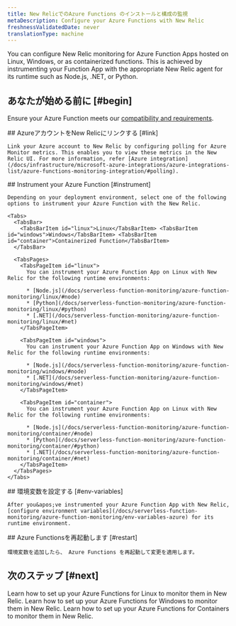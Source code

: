 ```yaml
---
title: New RelicでのAzure Functions のインストールと構成の監視
metaDescription: Configure your Azure Functions with New Relic
freshnessValidatedDate: never
translationType: machine
---
```


You can configure New Relic monitoring for Azure Function Apps hosted on Linux, Windows, or as containerized functions. This is achieved by instrumenting your Function App with the appropriate New Relic agent for its runtime such as Node.js, .NET, or Python.

## あなたが始める前に [#begin]

Ensure your Azure Function meets our [compatibility and requirements](/docs/serverless-function-monitoring/azure-function-monitoring/compatibility-requirement-azure-monitoring).

<Steps>
  <Step>
    ## AzureアカウントをNew Relicにリンクする [#link]

    Link your Azure account to New Relic by configuring polling for Azure Monitor metrics. This enables you to view these metrics in the New Relic UI. For more information, refer [Azure integration](/docs/infrastructure/microsoft-azure-integrations/azure-integrations-list/azure-functions-monitoring-integration/#polling).
  </Step>

  <Step>
    ## Instrument your Azure Function [#instrument]

    Depending on your deployment environment, select one of the following options to instrument your Azure Function with the New Relic.

    <Tabs>
      <TabsBar>
        <TabsBarItem id="linux">Linux</TabsBarItem> <TabsBarItem id="windows">Windows</TabsBarItem> <TabsBarItem id="container">Containerized Function</TabsBarItem>
      </TabsBar>

      <TabsPages>
        <TabsPageItem id="linux">
          You can instrument your Azure Function App on Linux with New Relic for the following runtime environments:

          * [Node.js](/docs/serverless-function-monitoring/azure-function-monitoring/linux/#node)
          * [Python](/docs/serverless-function-monitoring/azure-function-monitoring/linux/#python)
          * [.NET](/docs/serverless-function-monitoring/azure-function-monitoring/linux/#net)
        </TabsPageItem>

        <TabsPageItem id="windows">
          You can instrument your Azure Function App on Windows with New Relic for the following runtime environments:

          * [Node.js](/docs/serverless-function-monitoring/azure-function-monitoring/windows/#node)
          * [.NET](/docs/serverless-function-monitoring/azure-function-monitoring/windows/#net)
        </TabsPageItem>

        <TabsPageItem id="container">
          You can instrument your Azure Function App on Linux with New Relic for the following runtime environments:

          * [Node.js](/docs/serverless-function-monitoring/azure-function-monitoring/container/#node)
          * [Python](/docs/serverless-function-monitoring/azure-function-monitoring/container/#python)
          * [.NET](/docs/serverless-function-monitoring/azure-function-monitoring/container/#net)
        </TabsPageItem>
      </TabsPages>
    </Tabs>
  </Step>

  <Step>
    ## 環境変数を設定する [#env-variables]

    After you&apos;ve instrumented your Azure Function App with New Relic, [configure environment variables](/docs/serverless-function-monitoring/azure-function-monitoring/env-variables-azure) for its runtime environment.
  </Step>

  <Step>
    ## Azure Functionsを再起動します [#restart]

    環境変数を追加したら、 Azure Functions を再起動して変更を適用します。
  </Step>
</Steps>

## 次のステップ [#next]

<DocTiles>
  <DocTile title="Linux instrumentation" path="/docs/serverless-function-monitoring/azure-function-monitoring/linux">
    Learn how to set up your Azure Functions for Linux to monitor them in New Relic.
  </DocTile>

  <DocTile title="Windows instrumentation" path="/docs/serverless-function-monitoring/azure-function-monitoring/windows">
    Learn how to set up your Azure Functions for Windows to monitor them in New Relic.
  </DocTile>

  <DocTile title="Container instrumentation" path="/docs/serverless-function-monitoring/azure-function-monitoring/container">
    Learn how to set up your Azure Functions for Containers to monitor them in New Relic.
  </DocTile>
</DocTiles>